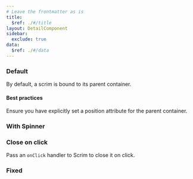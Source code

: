```yaml
---
# Leave the frontmatter as is
title:
  $ref: ./#/title
layout: DetailComponent
sidebar:
  exclude: true
data:
  $ref: ./#/data
---
```


<LivePreviewControls>

<LivePreview componentName="scrim" exampleName="Default">

### Default

By default, a scrim is bound to its parent container.

#### Best practices

Ensure you have explicitly set a position attribute for the parent container.

</LivePreview>

<LivePreview componentName="scrim" exampleName="WithSpinner">

### With Spinner

</LivePreview>

<LivePreview componentName="scrim" exampleName="CloseOnClick">

### Close on click

Pass an `onClick` handler to Scrim to close it on click.

</LivePreview>

<LivePreview componentName="scrim" exampleName="Fixed">

### Fixed

</LivePreview>

</LivePreviewControls>
